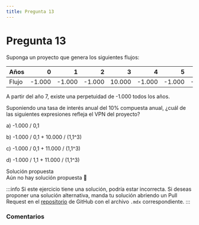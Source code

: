 ```yaml
---
title: Pregunta 13
---
```



# Pregunta 13

<div className="exercise">
Suponga un proyecto que genera los siguientes flujos:

| Años | 0 | 1 | 2 | 3 | 4 | 5 | 6 | 7 | ...|
| :--- | ---: | ---: | ---: | ---: | ---: | ---: | ---: | :--- | :--- |
| Flujo | -1.000 | -1.000 | -1.000 | 10.000 | -1.000 | -1.000 | -1.000 | -1.000 | ... |

A partir del año 7, existe una perpetuidad de -1.000 todos los años.

Suponiendo una tasa de interés anual del 10% compuesta anual, ¿cuál de las siguientes expresiones
refleja el VPN del proyecto?

a) -1.000 / 0,1

b) -1.000 / 0,1 + 10.000 / (1,1^3)

c) -1.000 / 0,1 + 11.000 / (1,1^3)

d) -1.000 / 1,1 + 11.000 / (1,1^3)
</div>

<MDXDetails>
<summary>Solución propuesta</summary>

<div className="exercise">
Aún no hay solución propuesta 🥲
</div>

:::info
Si este ejercicio tiene una solución, podría estar incorrecta. Si deseas proponer una solución alternativa, manda tu solución abriendo
un Pull Request en el [repositorio](https://github.com/crow-rojas/apuntes-fundamentals/pulls) de GitHub con el archivo
`.mdx` correspondiente.
:::

</MDXDetails>

### Comentarios

<Disqus
  url="https://crow-rojas.github.io/apuntes-fundamentals/docs/engineering/economics/exercises/2018-2/p13"
  identifier="docs/engineering/economics/exercises/2018-2/p13"
  title="2018-2 Economia - Pregunta 13"
/>
